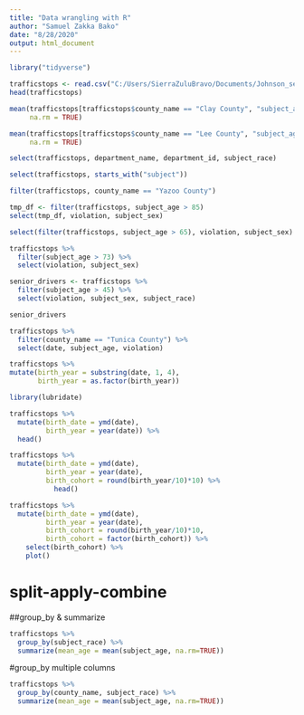 ```yaml
---
title: "Data wrangling with R"
author: "Samuel Zakka Bako"
date: "8/28/2020"
output: html_document
---
```

```r
library("tidyverse")
```


```r
trafficstops <- read.csv("C:/Users/SierraZuluBravo/Documents/Johnson_senetor/ms_statewide_2020_04_01.csv")
head(trafficstops)
```


```r
mean(trafficstops[trafficstops$county_name == "Clay County", "subject_age"], 
     na.rm = TRUE)
```

```r
mean(trafficstops[trafficstops$county_name == "Lee County", "subject_age"], 
     na.rm = TRUE)
```

```r
select(trafficstops, department_name, department_id, subject_race)
```

```r
select(trafficstops, starts_with("subject"))
```

```r
filter(trafficstops, county_name == "Yazoo County")
```

```r
tmp_df <- filter(trafficstops, subject_age > 85)
select(tmp_df, violation, subject_sex)
```

```r
select(filter(trafficstops, subject_age > 65), violation, subject_sex)
```

```r
trafficstops %>% 
  filter(subject_age > 73) %>% 
  select(violation, subject_sex)
```

```r
senior_drivers <- trafficstops %>%
  filter(subject_age > 45) %>%
  select(violation, subject_sex, subject_race)

senior_drivers
```

```r
trafficstops %>% 
  filter(county_name == "Tunica County") %>% 
  select(date, subject_age, violation)
```

```r
trafficstops %>% 
mutate(birth_year = substring(date, 1, 4),
       birth_year = as.factor(birth_year))
```

```r
library(lubridate)

trafficstops %>% 
  mutate(birth_date = ymd(date),
         birth_year = year(date)) %>% 
  head()
```

```r
trafficstops %>% 
  mutate(birth_date = ymd(date),
         birth_year = year(date),
         birth_cohort = round(birth_year/10)*10) %>% 
           head()
```

```r
trafficstops %>% 
  mutate(birth_date = ymd(date),
         birth_year = year(date),
         birth_cohort = round(birth_year/10)*10,
         birth_cohort = factor(birth_cohort)) %>%
    select(birth_cohort) %>% 
    plot()
```

# split-apply-combine
##group_by & summarize

```r
trafficstops %>%
  group_by(subject_race) %>%
  summarize(mean_age = mean(subject_age, na.rm=TRUE))
```
#group_by multiple columns

```r
trafficstops %>% 
  group_by(county_name, subject_race) %>%
  summarize(mean_age = mean(subject_age, na.rm=TRUE))
```

